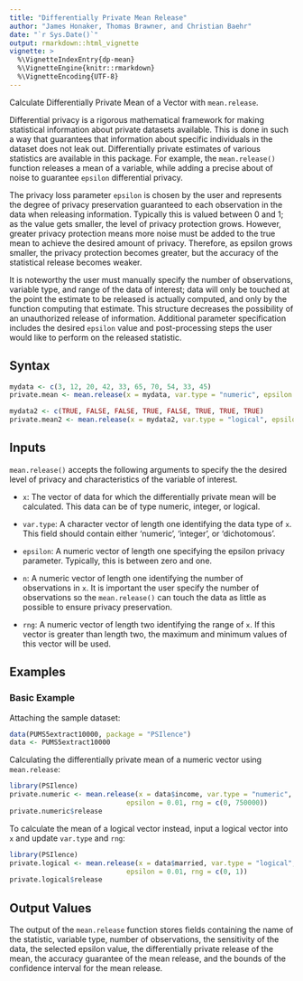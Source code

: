```yaml
---
title: "Differentially Private Mean Release"
author: "James Honaker, Thomas Brawner, and Christian Baehr"
date: "`r Sys.Date()`"
output: rmarkdown::html_vignette
vignette: >
  %\VignetteIndexEntry{dp-mean}
  %\VignetteEngine{knitr::rmarkdown}
  %\VignetteEncoding{UTF-8}
---
```


Calculate Differentially Private Mean of a Vector with `mean.release`.

Differential privacy is a rigorous mathematical framework for making statistical information about private datasets available. This is done in such a way that guarantees that information about specific individuals in the dataset does not leak out. Differentially private estimates of various statistics are available in this package.  For example, the `mean.release()` function releases a mean of a variable, while adding a precise about of noise to guarantee `epsilon` differential privacy. 

The privacy loss parameter `epsilon` is chosen by the user and represents the degree of privacy preservation guaranteed to each observation in the data when releasing information. Typically this is valued between 0 and 1; as the value gets smaller, the level of privacy protection grows. However, greater privacy protection means more noise must be added to the true mean to achieve the desired amount of privacy. Therefore, as epsilon grows smaller, the privacy protection becomes greater, but the accuracy of the statistical release becomes weaker.

It is noteworthy the user must manually specify the number of observations, variable type, and range of the data of interest; data will only be touched at the point the estimate to be released is actually computed, and only by the function computing that estimate. This structure decreases the possibility of an unauthorized release of information. Additional parameter specification includes the desired `epsilon` value and post-processing steps the user would like to perform on the released statistic. 

Syntax
------

```r
mydata <- c(3, 12, 20, 42, 33, 65, 70, 54, 33, 45)
private.mean <- mean.release(x = mydata, var.type = "numeric", epsilon = 0.1, n = 10, rng = c(0, 70))

mydata2 <- c(TRUE, FALSE, FALSE, TRUE, FALSE, TRUE, TRUE, TRUE)
private.mean2 <- mean.release(x = mydata2, var.type = "logical", epsilon = 0.5, n = 8, rng = c(0, 1))
```

Inputs
------

`mean.release()` accepts the following arguments to specify the the desired 
level of privacy and characteristics of the variable of interest.

-  `x`: The vector of data for which the differentially private mean will
   be calculated. This data can be of type numeric, integer, or
   logical.
   
-  `var.type`: A character vector of length one identifying the data type
   of `x`. This field should contain either 'numeric', 'integer', or
   'dichotomous'.
   
-  `epsilon`: A numeric vector of length one specifying the epsilon privacy 
   parameter. Typically, this is between zero and one.
   
-  `n`: A numeric vector of length one identifying the number of observations
   in `x`. It is important the user specify the number of observations so
   the `mean.release()` can touch the data as little as possible to ensure
   privacy preservation.
   
-  `rng`: A numeric vector of length two identifying the range of `x`. If this
   vector is greater than length two, the maximum and minimum values of this vector
   will be used.

Examples
------

### Basic Example

Attaching the sample dataset:

```r
data(PUMS5extract10000, package = "PSIlence")
data <- PUMS5extract10000
```

Calculating the differentially private mean of a numeric vector using `mean.release`:

```r
library(PSIlence)
private.numeric <- mean.release(x = data$income, var.type = "numeric", n = 10000, 
                             epsilon = 0.01, rng = c(0, 750000))
private.numeric$release
```

To calculate the mean of a logical vector instead, input a logical vector into `x` and update `var.type` and `rng`:

```r
library(PSIlence)
private.logical <- mean.release(x = data$married, var.type = "logical", n = 10000, 
                             epsilon = 0.01, rng = c(0, 1))
private.logical$release
```

Output Values
------

The output of the `mean.release` function stores fields containing the name of the statistic, variable type, number of observations, the sensitivity of the data, the selected epsilon value, the differentially private release of the mean, the accuracy guarantee of the mean release, and the bounds of the confidence interval for the mean release. 
